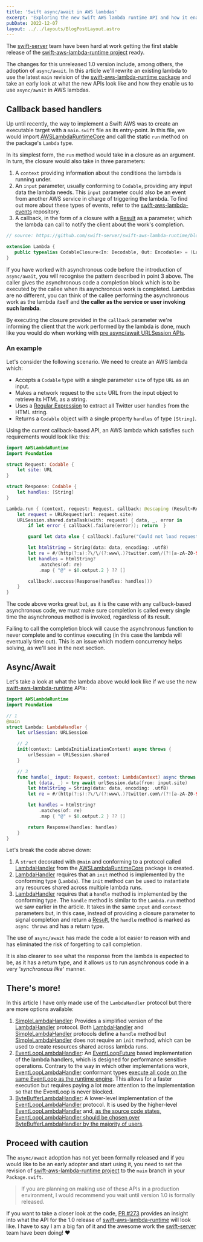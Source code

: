 ```yaml
---
title: 'Swift async/await in AWS lambdas'
excerpt: 'Exploring the new Swift AWS lambda runtime API and how it enables the use of async/await.'
pubDate: 2022-12-07
layout: ../../layouts/BlogPostLayout.astro
---
```


The [swift-server](https://github.com/swift-server) team have been hard at work getting the first stable release of the [swift-aws-lambda-runtime project](https://github.com/swift-server/swift-aws-lambda-runtime) ready.

The changes for this unreleased 1.0 version include, among others, the adoption of `async/await`. In this article we'll rewrite an existing lambda to use the latest `main` revision of the [swift-aws-lambda-runtime package](https://github.com/swift-server/swift-aws-lambda-runtime) and take an early look at what the new APIs look like and how they enable us to use `async/await` in AWS lambdas.

## Callback based handlers

Up until recently, the way to implement a Swift AWS was to create an executable target with a `main.swift` file as its entry-point. In this file, we would import [AWSLambdaRuntimeCore](https://github.com/swift-server/swift-aws-lambda-runtime/tree/0.5.2/Sources/AWSLambdaRuntimeCore) and call the static `run` method on the package's `Lambda` type.

In its simplest form, the `run` method would take in a closure as an argument. In turn, the closure would also take in three parameters:

1. A `context` providing information about the conditions the lambda is running under.
2. An `input` parameter, usually conforming to `Codable`, providing any input data the lambda needs. This `input` parameter could also be an event from another AWS service in charge of triggering the lambda. To find out more about these types of events, refer to the [swift-aws-lambda-events](https://github.com/swift-server/swift-aws-lambda-events) repository.
3. A callback, in the form of a closure with a [Result](https://developer.apple.com/documentation/swift/result) as a parameter, which the lambda can call to notify the client about the work's completion.

```swift:Lambda+Codable.swift
// source: https://github.com/swift-server/swift-aws-lambda-runtime/blob/0.5.2/Sources/AWSLambdaRuntime/Lambda%2BCodable.swift#L25

extension Lambda {
   public typealias CodableClosure<In: Decodable, Out: Encodable> = (Lambda.Context, In, @escaping (Result<Out, Error>) -> Void) -> Void
}
```

If you have worked with asynchronous code before the introduction of `async/await`, you will recognise the pattern described in point 3 above. The caller gives the asynchronous code a completion block which is to be executed by the callee when its asynchronous work is completed. Lambdas are no different, you can think of the callee performing the asynchronous work as the lambda itself and **the caller as the service or user invoking such lambda**.

By executing the closure provided in the `callback` parameter we're informing the client that the work performed by the lambda is done, much like you would do when working with [pre async/await URLSession APIs](https://developer.apple.com/documentation/foundation/urlsession/1407613-datatask).

### An example

Let's consider the following scenario. We need to create an AWS lambda which:

- Accepts a `Codable` type with a single parameter `site` of type `URL` as an input.
- Makes a network request to the `site` URL from the input object to retrieve its HTML as a string.
- Uses a [Regular Expression](https://useyourloaf.com/blog/getting-started-with-swift-regex/) to extract all Twitter user handles from the HTML string.
- Returns a `Codable` object with a single property `handles` of type `[String]`.

Using the current callback-based API, an AWS lambda which satisfies such requirements would look like this:

```swift:main.swift
import AWSLambdaRuntime
import Foundation

struct Request: Codable {
    let site: URL
}

struct Response: Codable {
    let handles: [String]
}

Lambda.run { (context, request: Request, callback: @escaping (Result<Response, Error>) -> Void) in
    let request = URLRequest(url: request.site)
    URLSession.shared.dataTask(with: request) { data, _, error in
        if let error { callback(.failure(error)); return  }

        guard let data else { callback(.failure("Could not load request data..")); return }

        let htmlString = String(data: data, encoding: .utf8)
        let re = #/(http(?:s):?\/\/(?:www\.)?twitter.com\/(?![a-zA-Z0-9_]+\/)([a-zA-Z0-9_]+))/#
        let handles = htmlString?
            .matches(of: re)
            .map { "@" + $0.output.2 } ?? []

        callback(.success(Response(handles: handles)))
    }
}
```

The code above works great but, as it is the case with any callback-based asynchronous code, we must make sure completion is called every single time the asynchronous method is invoked, regardless of its result.

Failing to call the completion block will cause the asynchronous function to never complete and to continue executing (in this case the lambda will eventually time out). This is an issue which modern concurrency helps solving, as we'll see in the next section.

## Async/Await

Let's take a look at what the lambda above would look like if we use the new [swift-aws-lambda-runtime](https://github.com/swift-server/swift-aws-lambda-runtime) APIs:

```swift:Lambda.swift
import AWSLambdaRuntime
import Foundation

// 1
@main
struct Lambda: LambdaHandler {
    let urlSession: URLSession

    // 2
    init(context: LambdaInitializationContext) async throws {
        urlSession = URLSession.shared
    }

    // 3
    func handle(_ input: Request, context: LambdaContext) async throws -> Response {
        let (data, _) = try await urlSession.data(from: input.site)
        let htmlString = String(data: data, encoding: .utf8)
        let re = #/(http(?:s):?\/\/(?:www\.)?twitter.com\/(?![a-zA-Z0-9_]+\/)([a-zA-Z0-9_]+))/#

        let handles = htmlString?
            .matches(of: re)
            .map { "@" + $0.output.2 } ?? []

        return Response(handles: handles)
    }
}
```

Let's break the code above down:

1. A `struct` decorated with `@main` and conforming to a protocol called [LambdaHandler](https://github.com/swift-server/swift-aws-lambda-runtime/blob/main/Sources/AWSLambdaRuntimeCore/LambdaHandler.swift) from the [AWSLambdaRuntimeCore](https://github.com/swift-server/swift-aws-lambda-runtime/tree/main/Sources/AWSLambdaRuntimeCore) package is created.
2. [LambdaHandler](https://github.com/swift-server/swift-aws-lambda-runtime/blob/main/Sources/AWSLambdaRuntimeCore/LambdaHandler.swift) requires that an `init` method is implemented by the conforming type (`Lambda`). The `init` method can be used to instantiate any resources shared across multiple lambda runs.
3. [LambdaHandler](https://github.com/swift-server/swift-aws-lambda-runtime/blob/main/Sources/AWSLambdaRuntimeCore/LambdaHandler.swift) requires that a `handle` method is implemented by the conforming type. The `handle` method is similar to the `Lambda.run` method we saw earlier in the article. It takes in the same `input` and `context` parameters but, in this case, instead of providing a closure parameter to signal completion and return a [Result](https://developer.apple.com/documentation/swift/result), the `handle` method is marked as `async throws` and has a return type.

The use of `async/await` has made the code a lot easier to reason with and has eliminated the risk of forgetting to call completion.

It is also clearer to see what the response from the lambda is expected to be, as it has a return type, and it allows us to run asynchronous code in a very _'synchronous like'_ manner.

## There's more!

In this article I have only made use of the `LambdaHandler` protocol but there are more options available:

1. [SimpleLambdaHandler](https://github.com/swift-server/swift-aws-lambda-runtime/blob/main/Sources/AWSLambdaRuntimeCore/LambdaHandler.swift#L26): Provides a simplified version of the [LambdaHandler](https://github.com/swift-server/swift-aws-lambda-runtime/blob/main/Sources/AWSLambdaRuntimeCore/LambdaHandler.swift#L119) protocol. Both [LambdaHandler](https://github.com/swift-server/swift-aws-lambda-runtime/blob/main/Sources/AWSLambdaRuntimeCore/LambdaHandler.swift#L119) and [SimpleLambdaHandler](https://github.com/swift-server/swift-aws-lambda-runtime/blob/main/Sources/AWSLambdaRuntimeCore/LambdaHandler.swift#L26) protocols define a `handle` method but [SimpleLambdaHandler](https://github.com/swift-server/swift-aws-lambda-runtime/blob/main/Sources/AWSLambdaRuntimeCore/LambdaHandler.swift#L26) does not require an `init` method, which can be used to create resources shared across lambda runs.
2. [EventLoopLambdaHandler](https://github.com/swift-server/swift-aws-lambda-runtime/blob/main/Sources/AWSLambdaRuntimeCore/LambdaHandler.swift#L286): An [EventLoopFuture](https://apple.github.io/swift-nio/docs/current/NIOCore/Classes/EventLoopFuture.html) based implementation of the lambda handlers, which is designed for performance sensitive operations. Contrary to the way in which other implementations work, [EventLoopLambdaHandler](https://github.com/swift-server/swift-aws-lambda-runtime/blob/main/Sources/AWSLambdaRuntimeCore/LambdaHandler.swift#L286) conformant types [execute all code on the same EventLoop as the runtime engine](https://github.com/swift-server/swift-aws-lambda-runtime/blob/main/Sources/AWSLambdaRuntimeCore/LambdaHandler.swift#L282). This allows for a faster execution but requires paying a lot more attention to the implementation so that the EventLoop is never blocked.
3. [ByteBufferLambdaHandler](https://github.com/swift-server/swift-aws-lambda-runtime/blob/main/Sources/AWSLambdaRuntimeCore/LambdaHandler.swift#L401): A lower-level implementation of the [EventLoopLambdaHandler](https://github.com/swift-server/swift-aws-lambda-runtime/blob/main/Sources/AWSLambdaRuntimeCore/LambdaHandler.swift#L286) protocol. It is used by the higher-level [EventLoopLambdaHandler](https://github.com/swift-server/swift-aws-lambda-runtime/blob/main/Sources/AWSLambdaRuntimeCore/LambdaHandler.swift#L286) and, [as the source code states, EventLoopLambdaHandler should be chosen over ByteBufferLambdaHandler by the majority of users](https://github.com/swift-server/swift-aws-lambda-runtime/blob/main/Sources/AWSLambdaRuntimeCore/LambdaHandler.swift#L139).

## Proceed with caution

The `async/await` adoption has not yet been formally released and if you would like to be an early adopter and start using it, you need to set the revision of [swift-aws-lambda-runtime project](https://github.com/swift-server/swift-aws-lambda-runtime) to the `main` branch in your `Package.swift`.

> If you are planning on making use of these APIs in a production environment, I would recommend you wait until version 1.0 is formally released.

If you want to take a closer look at the code, [PR #273](https://github.com/swift-server/swift-aws-lambda-runtime/pull/273) provides an insight into what the API for the 1.0 release of [swift-aws-lambda-runtime](https://github.com/swift-server/swift-aws-lambda-runtime) will look like. I have to say I am a big fan of it and the awesome work the [swift-server](https://github.com/swift-server) team have been doing! ❤️
